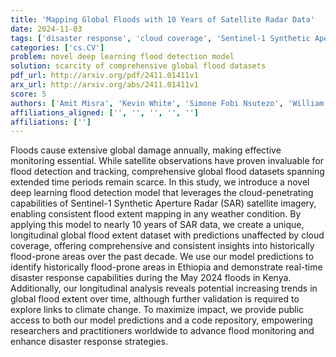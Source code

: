 ```yaml
---
title: 'Mapping Global Floods with 10 Years of Satellite Radar Data'
date: 2024-11-03
tags: ['disaster response', 'cloud coverage', 'Sentinel-1 Synthetic Aperture Radar', 'flood detection', 'satellite observations', 'global flood datasets', 'deep learning', 'climate change', 'longitudinal analysis']
categories: ['cs.CV']
problem: novel deep learning flood detection model
solution: scarcity of comprehensive global flood datasets
pdf_url: http://arxiv.org/pdf/2411.01411v1
arx_url: http://arxiv.org/abs/2411.01411v1
score: 5
authors: ['Amit Misra', 'Kevin White', 'Simone Fobi Nsutezo', 'William Straka', 'Juan Lavista']
affiliations_aligned: ['', '', '', '', '']
affiliations: ['']
---
```



Floods cause extensive global damage annually, making effective monitoring essential. While satellite observations have proven invaluable for flood detection and tracking, comprehensive global flood datasets spanning extended time periods remain scarce. In this study, we introduce a novel deep learning flood detection model that leverages the cloud-penetrating capabilities of Sentinel-1 Synthetic Aperture Radar (SAR) satellite imagery, enabling consistent flood extent mapping in any weather condition. By applying this model to nearly 10 years of SAR data, we create a unique, longitudinal global flood extent dataset with predictions unaffected by cloud coverage, offering comprehensive and consistent insights into historically flood-prone areas over the past decade. We use our model predictions to identify historically flood-prone areas in Ethiopia and demonstrate real-time disaster response capabilities during the May 2024 floods in Kenya. Additionally, our longitudinal analysis reveals potential increasing trends in global flood extent over time, although further validation is required to explore links to climate change. To maximize impact, we provide public access to both our model predictions and a code repository, empowering researchers and practitioners worldwide to advance flood monitoring and enhance disaster response strategies.